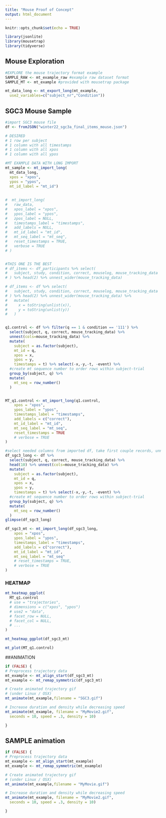 ```yaml
---
title: "Mouse Proof of Concept"
output: html_document
---
```


```r
knitr::opts_chunk$set(echo = TRUE)

library(jsonlite)
library(mousetrap)
library(tidyverse) 
```

## Mouse Exploration

```r

#EXPLORE the mouse trajectory format example
SAMPLE_RAW <- mt_example_raw #example raw dataset format
SAMPLE_MT <- mt_example #provided with mousetrap package

mt_data_long <- mt_export_long(mt_example,
  use2_variables=c("subject_nr","Condition"))


```

## SGC3 Mouse Sample

```r

#import SGC3 mouse file 
df <- fromJSON("winter22_sgc3a_final_items_mouse.json")

# DESIRED
# 1 row per subject
# 1 column with all timestamps
# 1 column with all xpos
# 1 column with all ypos 

#MT EXAMPLE DATA WITH LONG IMPORT 
mt_sample <- mt_import_long(
  mt_data_long, 
  xpos = "xpos",
  ypos = "ypos", 
  mt_id_label = "mt_id")
  
  
#  mt_import_long(
#   raw_data,
#   xpos_label = "xpos",
#   ypos_label = "ypos",
#   zpos_label = NULL,
#   timestamps_label = "timestamps",
#   add_labels = NULL,
#   mt_id_label = "mt_id",
#   mt_seq_label = "mt_seq",
#   reset_timestamps = TRUE,
#   verbose = TRUE
# )


#THIS ONE IS THE BEST 
# df_items <- df_participants %>% select(
#   subject, study, condition, correct, mouselog, mouse_tracking_data
# ) %>% head(2) %>% unnest_wider(mouse_tracking_data)

# df_items <- df %>% select(
#   subject, study, condition, correct, mouselog, mouse_tracking_data
# ) %>% head(2) %>% unnest_wider(mouse_tracking_data) %>% 
#   mutate(
#     x = toString(unlist(x)),
#     y = toString(unlist(y))
#   )


q1.control <- df %>% filter(q == 1 & condition == '111') %>% 
  select(subject, q, correct, mouse_tracking_data) %>% 
  unnest(cols=mouse_tracking_data) %>% 
  mutate(
    subject = as.factor(subject),
    mt_id = q,
    xpos = x,
    ypos = y, 
    timestamps = t) %>% select(-x,-y,-t, -event) %>% 
  #create mt sequence number to order rows within subject-trial
  group_by(subject, q) %>% 
  mutate(
    mt_seq = row_number()
  )


MT_q1.control <- mt_import_long(q1.control,
    xpos = "xpos",
    ypos_label = "ypos",
    timestamps_label = "timestamps",
    add_labels = c("correct"),
    mt_id_label = "mt_id",
    mt_seq_label = "mt_seq",
    reset_timestamps = TRUE
    # verbose = TRUE
)

#select needed columns from imported df, take first couple records, unnesst and rename cols for mt import fn
df_sgc3_long <- df %>% 
  select(subject, q, correct, mouse_tracking_data) %>% 
  head(10) %>% unnest(cols=mouse_tracking_data) %>% 
  mutate(
    subject = as.factor(subject),
    mt_id = q,
    xpos = x,
    ypos = y, 
    timestamps = t) %>% select(-x,-y,-t, -event) %>% 
  #create mt sequence number to order rows within subject-trial
  group_by(subject, q) %>% 
  mutate(
    mt_seq = row_number()
  )
glimpse(df_sgc3_long)

df_sgc3_mt <- mt_import_long(df_sgc3_long,
    xpos = "xpos",
    ypos_label = "ypos",
    timestamps_label = "timestamps",
    add_labels = c("correct"),
    mt_id_label = "mt_id",
    mt_seq_label = "mt_seq"
    # reset_timestamps = TRUE,
    # verbose = TRUE
)

```

### HEATMAP
```r
mt_heatmap_ggplot(
  MT_q1.control
  # use = "trajectories",
  # dimensions = c("xpos", "ypos")
  # use2 = "data",
  # facet_row = NULL,
  # facet_col = NULL,
  # ...
)

mt_heatmap_ggplot(df_sgc3_mt)

mt_plot(MT_q1.control)
```

##ANIMATION
```r
if (FALSE) {
# Preprocess trajectory data
mt_example <- mt_align_start(df_sgc3_mt)
mt_example <- mt_remap_symmetric(df_sgc3_mt) 

# Create animated trajectory gif
# (under Linux / OSX)
mt_animate(mt_example,filename = "SGC3.gif")

# Increase duration and density while decreasing speed
mt_animate(mt_example, filename = "MyMovie2.gif",
  seconds = 10, speed = .3, density = 10)

}
```

## SAMPLE animation

```r
if (FALSE) {
# Preprocess trajectory data
mt_example <- mt_align_start(mt_example)
mt_example <- mt_remap_symmetric(mt_example) 

# Create animated trajectory gif
# (under Linux / OSX)
mt_animate(mt_example,filename = "MyMovie.gif")

# Increase duration and density while decreasing speed
mt_animate(mt_example, filename = "MyMovie2.gif",
  seconds = 10, speed = .3, density = 10)

}
```
